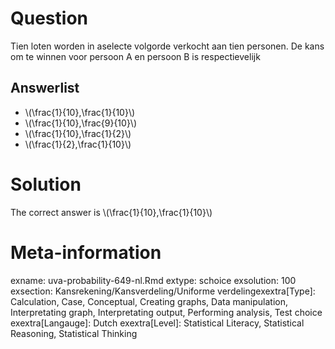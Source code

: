 Question
========

Tien loten worden in aselecte volgorde verkocht aan tien personen. De kans om te winnen voor persoon A en persoon B is respectievelijk 

Answerlist
----------
* \\(\\frac{1}{10},\\frac{1}{10}\\)
* \\(\\frac{1}{10},\\frac{9}{10}\\)
* \\(\\frac{1}{10},\\frac{1}{2}\\)
* \\(\\frac{1}{2},\\frac{1}{10}\\)

Solution
========

The correct answer is  \\(\\frac{1}{10},\\frac{1}{10}\\) 

Meta-information
================
exname: uva-probability-649-nl.Rmd 
extype: schoice 
exsolution: 100 
exsection: Kansrekening/Kansverdeling/Uniforme verdelingexextra[Type]: Calculation, Case, Conceptual, Creating graphs, Data manipulation, Interpretating graph, Interpretating output, Performing analysis, Test choice 
exextra[Langauge]: Dutch 
exextra[Level]: Statistical Literacy, Statistical Reasoning, Statistical Thinking 
